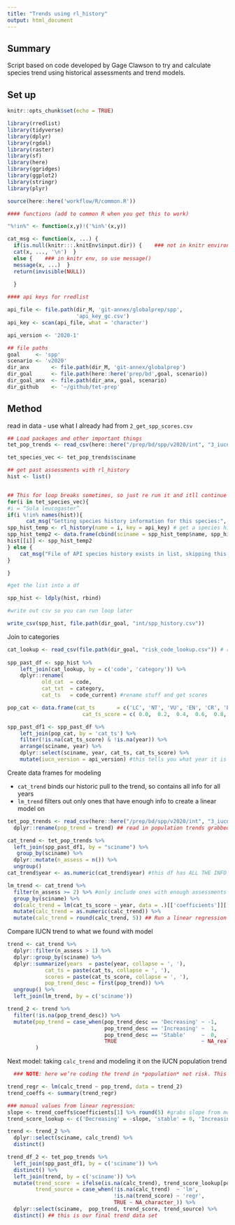 ```yaml
---
title: "Trends using rl_history"
output: html_document
---
```


## Summary 

Script based on code developed by Gage Clawson to try and calculate species trend using historical assessments and trend models. 

## Set up 
```r
knitr::opts_chunk$set(echo = TRUE)

library(rredlist)
library(tidyverse)
library(dplyr)
library(rgdal)
library(raster)
library(sf)
library(here)
library(ggridges)
library(ggplot2)
library(stringr)
library(plyr)

source(here::here('workflow/R/common.R'))

#### functions (add to common R when you get this to work)

"%!in%" <- function(x,y)!('%in%'(x,y))

cat_msg <- function(x, ...) { 
  if(is.null(knitr:::.knitEnv$input.dir)) {    ### not in knitr environment, so use cat()    
  cat(x, ..., '\n')  } 
  else {    ### in knitr env, so use message()    
  message(x, ...)  }  
  return(invisible(NULL))
  
  }

#### api keys for rredlist

api_file <- file.path(dir_M, 'git-annex/globalprep/spp', 
                      'api_key_gc.csv')
api_key <- scan(api_file, what = 'character')  

api_version <- '2020-1'

## file paths 
goal     <- 'spp'
scenario <- 'v2020'
dir_anx       <- file.path(dir_M, 'git-annex/globalprep') 
dir_goal      <- file.path(here::here('prep/bd',goal, scenario))
dir_goal_anx  <- file.path(dir_anx, goal, scenario)
dir_github    <- '~/github/tet-prep'


```


## Method 

read in data - use what I already had from `2_get_spp_scores.csv`
```r
## Load packages and other important things
tet_pop_trends <- read_csv(here::here("/prep/bd/spp/v2020/int", "3_iucn_population_trends.csv"))

tet_species_vec <- tet_pop_trends$sciname
```


``` r
## get past assessments with rl_history
hist <- list()


## This for loop breaks sometimes, so just re run it and itll continue where it left off (because of the if statement I added)
for(i in tet_species_vec){
#i = “Sula leucogaster”
if(i %!in% names(hist)){
      cat_msg("Getting species history information for this species:", i)
spp_hist_temp <- rl_history(name = i, key = api_key) # get a species history
spp_hist_temp2 <- data.frame(cbind(sciname = spp_hist_temp$name, spp_hist_temp$result)) #combine into one dataset
hist[[i]] <- spp_hist_temp2
} else {
    cat_msg("File of API species history exists in list, skipping this: \n", i)
}

}

#get the list into a df

spp_hist <- ldply(hist, rbind)

#write out csv so you can run loop later   

write_csv(spp_hist, file.path(dir_goal, "int/spp_history.csv"))
```


Join to categories 
``` r


cat_lookup <- read_csv(file.path(dir_goal, "risk_code_lookup.csv")) # read in the category look up so that old category naming conventions will match todays. This is in ohiprep_v2020/globalprep/spp/v2020/setup/raw folder
    
spp_past_df <- spp_hist %>%
    left_join(cat_lookup, by = c('code', 'category')) %>%
    dplyr::rename(
           old_cat  = code,
           cat_txt  = category,
           cat_ts   = code_current) #rename stuff and get scores

pop_cat <- data.frame(cat_ts       = c('LC', 'NT', 'VU', 'EN', 'CR', 'EX', 'NE', 'DD'),
                        cat_ts_score = c( 0.0,  0.2,  0.4,  0.6,  0.8,  1.0,  NA,   NA)) ## define scores again

spp_past_df1 <- spp_past_df %>%
    left_join(pop_cat, by = 'cat_ts') %>%
    filter(!is.na(cat_ts_score) & !is.na(year)) %>%
    arrange(sciname, year) %>%
    dplyr::select(sciname, year, cat_ts, cat_ts_score) %>%
    mutate(iucn_version = api_version) #this tells you what year it is pulling from 

```


Create data frames for modeling 

- `cat_trend` binds our historic pull to the trend, so contains all info for all years
- `lm_trend` filters out only ones that have enough info to create a linear model on 

``` r
tet_pop_trends <- read_csv(here::here("/prep/bd/spp/v2020/int", "3_iucn_population_trends.csv")) %>%
  dplyr::rename(pop_trend = trend) ## read in population trends grabbed from IUCN

cat_trend <- tet_pop_trends %>%
  left_join(spp_past_df1, by = "sciname") %>%
   group_by(sciname) %>%
  dplyr::mutate(n_assess = n()) %>%
  ungroup()
cat_trend$year <- as.numeric(cat_trend$year) #this df has ALL THE INFO

lm_trend <- cat_trend %>%
  filter(n_assess >= 2) %>% #only include ones with enough assessments
  group_by(sciname) %>%
  do(calc_trend = lm(cat_ts_score ~ year, data = .)[['coefficients']][['year']]) %>%
  mutate(calc_trend = as.numeric(calc_trend)) %>%
  mutate(calc_trend = round(calc_trend, 5)) ## Run a linear regression to get trend based on historical assessments
```

Compare IUCN trend to what we found with model
``` r
trend <- cat_trend %>%
  dplyr::filter(n_assess > 1) %>%
  dplyr::group_by(sciname) %>%
  dplyr::summarize(years  = paste(year, collapse = ', '),
            cat_ts = paste(cat_ts, collapse = ', '),
            scores = paste(cat_ts_score, collapse = ', '),
            pop_trend_desc = first(pop_trend)) %>%
  ungroup() %>%
  left_join(lm_trend, by = c('sciname'))

trend_2 <- trend %>%
  filter(!is.na(pop_trend_desc)) %>%
  mutate(pop_trend = case_when(pop_trend_desc == 'Decreasing' ~ -1,
                               pop_trend_desc == 'Increasing' ~  1,
                               pop_trend_desc == 'Stable'     ~  0,
                               TRUE                           ~ NA_real_)
         )

```

Next model: taking `calc_trend` and modeling it on the IUCN population trend 

``` r
  ### NOTE: here we’re coding the trend in *population* not risk. This tells us the regression coeffs based on the population trends grabbed from iucn (increasing, decreasing, unknown)

trend_regr <- lm(calc_trend ~ pop_trend, data = trend_2)
trend_coeffs <- summary(trend_regr)
```

``` r
### manual values from linear regression:
slope <- trend_coeffs$coefficients[1] %>% round(5) #grabs slope from model
trend_score_lookup <- c('Decreasing' = -slope, 'stable' = 0, 'Increasing' = slope) #this is for gapfilling if the model didn't find anything

trend <- trend_2 %>%
  dplyr::select(sciname, calc_trend) %>%
  distinct()

trend_df_2 <- tet_pop_trends %>%
  left_join(spp_past_df1, by = c('sciname')) %>%
  distinct() %>%
  left_join(trend, by = c('sciname')) %>%
  mutate(trend_score  = ifelse(is.na(calc_trend), trend_score_lookup[pop_trend], calc_trend),
         trend_source = case_when(!is.na(calc_trend)  ~ 'lm',
                                  !is.na(trend_score) ~ 'regr',
                                  TRUE ~ NA_character_)) %>%
  dplyr::select(sciname,  pop_trend, trend_score, trend_source) %>%
  distinct() ## this is our final trend data set

```

